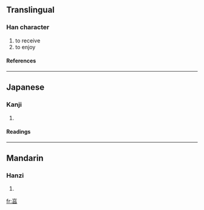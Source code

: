{{see|享}}<!-- may be replaced by zh-forms -->

==Translingual==
===Han character===
{{Han char|rn=8|rad=亠|as=07|sn=9|four=|canj=卜口日 (YRA)}}
# to receive
# to enjoy
====References====
{{Han ref|kx=0089.050|dkj=00305|dj=0188.110|hdz=10285.050|uh=4EAF|ud=20143}}
----
==Japanese==
===Kanji===
{{ja-kanji|grade=|rs=亠07}}
# {{defn|Japanese}}
====Readings====
{{ja-readings|on=[[きょう]] (kyō), [[こう]] (kō)|kun=}}
----
==Mandarin==
===Hanzi===
{{cmn-hanzi|pin=[[xiǎng]] (xiang3)|wg=hsiang<sup>3</sup>}}
# {{defn|Mandarin}}

[[fr:亯]]